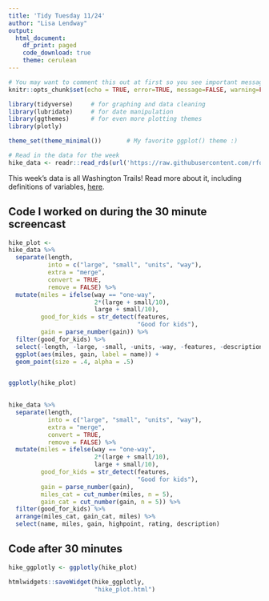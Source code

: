 ```yaml
---
title: 'Tidy Tuesday 11/24'
author: "Lisa Lendway"
output: 
  html_document:
    df_print: paged
    code_download: true
    theme: cerulean
---
```


```r
# You may want to comment this out at first so you see important messages and warnings
knitr::opts_chunk$set(echo = TRUE, error=TRUE, message=FALSE, warning=FALSE)
```

```r
library(tidyverse)     # for graphing and data cleaning
library(lubridate)     # for date manipulation
library(ggthemes)      # for even more plotting themes
library(plotly)

theme_set(theme_minimal())       # My favorite ggplot() theme :)
```

```r
# Read in the data for the week
hike_data <- readr::read_rds(url('https://raw.githubusercontent.com/rfordatascience/tidytuesday/master/data/2020/2020-11-24/hike_data.rds'))
```

This week's data is all Washington Trails! Read more about it, including definitions of variables, [here](https://github.com/rfordatascience/tidytuesday/tree/master/data/2020/2020-11-24). 

## Code I worked on during the 30 minute screencast

```r
hike_plot <-
hike_data %>% 
  separate(length,
           into = c("large", "small", "units", "way"), 
           extra = "merge", 
           convert = TRUE, 
           remove = FALSE) %>% 
  mutate(miles = ifelse(way == "one-way",
                        2*(large + small/10),
                        large + small/10),
         good_for_kids = str_detect(features, 
                                    "Good for kids"),
         gain = parse_number(gain)) %>% 
  filter(good_for_kids) %>% 
  select(-length, -large, -small, -units, -way, -features, -description) %>% 
  ggplot(aes(miles, gain, label = name)) +
  geom_point(size = .4, alpha = .5)


ggplotly(hike_plot)
  
```

```r
hike_data %>% 
  separate(length,
           into = c("large", "small", "units", "way"), 
           extra = "merge", 
           convert = TRUE, 
           remove = FALSE) %>% 
  mutate(miles = ifelse(way == "one-way",
                        2*(large + small/10),
                        large + small/10),
         good_for_kids = str_detect(features, 
                                    "Good for kids"),
         gain = parse_number(gain),
         miles_cat = cut_number(miles, n = 5),
         gain_cat = cut_number(gain, n = 5)) %>% 
  filter(good_for_kids) %>% 
  arrange(miles_cat, gain_cat, miles) %>% 
  select(name, miles, gain, highpoint, rating, description)
```


## Code after 30 minutes

```r
hike_ggplotly <- ggplotly(hike_plot)

htmlwidgets::saveWidget(hike_ggplotly, 
                        "hike_plot.html")
```

